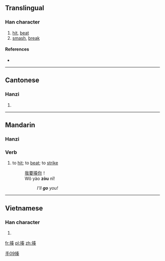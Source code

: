 ==Translingual==

===Han character===
{{Han char|rn=64|rad=手|as=09|sn=12|four=5503<sub>4</sub>|canj=手手大大 (QQKK)}}

# [[hit]], [[beat]]
# [[smash]], [[break]]

====References====
* {{Han ref|kx=0441.150|dkj=12337|dj=0792.100|hdz=31911.040|uh=63CD|ud=25549|bh=B47E|bd=46206}}

----

==Cantonese==

===Hanzi===
{{yue-hanzi|jyut=|y=jau3}}

# {{defn|lang=yue|sort=手09}}

----

==Mandarin==
{{zh-hanzi|[[揍]]}}

===Hanzi===
{{cmn-hanzi|pin=[[zòu]] ([[zou4]])|wg=tsou<sup>4</sup>}}

===Verb===
{{cmn-verb|ts|pin=zòu|pint=zou4|rs=手09}}

# {{colloquial|lang=zh-cn|skey=zou4}} to [[hit]]; to [[beat]]; to [[strike]]
#: [[我]][[要]][[揍]][[你]]！
#: Wǒ yào '''zòu''' nǐ!
#:: ''I'll '''go''' you!''

[[Category:zh-tw:Colloquial|手09揍]]

----

==Vietnamese==

===Han character===
{{vi-hantu|[[tấu]], [[tẩu]]|rs=手09}}

# {{defn|lang=vi|sort=手09}}

[[fr:揍]]
[[pl:揍]]
[[zh:揍]]